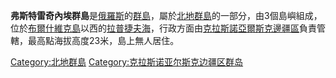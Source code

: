 '''弗斯特雷奇內埃群島'''是[[俄羅斯|俄羅斯]]的[[群島|群島]]，屬於[[北地群島|北地群島]]的一部分，由3個島嶼組成，位於[[布爾什維克島|布爾什維克島]]以西的[[拉普捷夫海|拉普捷夫海]]，行政方面由[[克拉斯諾亞爾斯克邊疆區|克拉斯諾亞爾斯克邊疆區]]負責管轄，最高點海拔高度23米，島上無人居住。

{{Russia-geo-stub}}
[[Category:北地群島|Category:北地群島]]
[[Category:克拉斯诺亚尔斯克边疆区群岛|Category:克拉斯诺亚尔斯克边疆区群岛]]